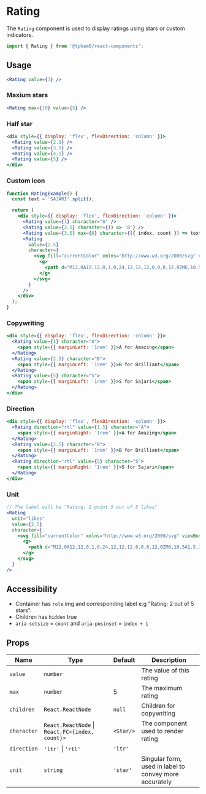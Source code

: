 
<SEO title="Rating" description="The Rating component is used to display ratings using stars or custom indicators. " />

# Rating

The `Rating` component is used to display ratings using stars or custom indicators.

```js
import { Rating } from '@tpham0/react-components';
```

## Usage

```jsx
<Rating value={3} />
```

### Maxium stars

```jsx
<Rating max={10} value={5} />
```

### Half star

```jsx
<div style={{ display: 'flex', flexDirection: 'column' }}>
  <Rating value={2.9} />
  <Rating value={3.5} />
  <Rating value={4.1} />
  <Rating value={5} />
</div>
```

### Custom icon

```jsx
function RatingExample() {
  const text = 'SAJARI'.split();

  return (
    <div style={{ display: 'flex', flexDirection: 'column' }}>
      <Rating value={1} character="A" />
      <Rating value={2.5} character={() => 'B'} />
      <Rating value={3.5} max={6} character={({ index, count }) => text[index]} />
      <Rating
        value={2.5}
        character={
          <svg fill="currentColor" xmlns="http://www.w3.org/2000/svg" viewBox="0 0 24 24" width="24" height="24">
            <g>
              <path d="M12,0A12,12,0,1,0,24,12,12,12,0,0,0,12,0ZM6,10.5A1.5,1.5,0,1,1,7.5,12,1.5,1.5,0,0,1,6,10.5ZM12,19a4,4,0,0,1-4-4h8A4,4,0,0,1,12,19Zm4.5-7A1.5,1.5,0,1,1,18,10.5,1.5,1.5,0,0,1,16.5,12Z" />
            </g>
          </svg>
        }
      />
    </div>
  );
}
```

### Copywriting

```jsx
<div style={{ display: 'flex', flexDirection: 'column' }}>
  <Rating value={1} character="A">
    <span style={{ marginLeft: '1rem' }}>A for Amazing</span>
  </Rating>
  <Rating value={2.5} character="B">
    <span style={{ marginLeft: '1rem' }}>B for Brilliant</span>
  </Rating>
  <Rating value={5} character="S">
    <span style={{ marginLeft: '1rem' }}>S for Sajari</span>
  </Rating>
</div>
```

### Direction

```jsx
<div style={{ display: 'flex', flexDirection: 'column' }}>
  <Rating direction="rtl" value={1.5} character="A">
    <span style={{ marginRight: '1rem' }}>A for Amazing</span>
  </Rating>
  <Rating value={2.5} character="B">
    <span style={{ marginLeft: '1rem' }}>B for Brilliant</span>
  </Rating>
  <Rating direction="rtl" value={5} character="S">
    <span style={{ marginRight: '1rem' }}>S for Sajari</span>
  </Rating>
</div>
```

### Unit

```jsx
// The label will be "Rating: 2 point 5 out of 5 likes"
<Rating
  unit="likes"
  value={2.5}
  character={
    <svg fill="currentColor" xmlns="http://www.w3.org/2000/svg" viewBox="0 0 24 24" width="24" height="24">
      <g>
        <path d="M12,0A12,12,0,1,0,24,12,12,12,0,0,0,12,0ZM6,10.5A1.5,1.5,0,1,1,7.5,12,1.5,1.5,0,0,1,6,10.5ZM12,19a4,4,0,0,1-4-4h8A4,4,0,0,1,12,19Zm4.5-7A1.5,1.5,0,1,1,18,10.5,1.5,1.5,0,0,1,16.5,12Z" />
      </g>
    </svg>
  }
/>
```

## Accessibility

- Container has `role` img and corresponding label e.g "Rating: 2 out of 5 stars".
- Children has `hidden` true
- `aria-setsize` = `count` and `aria-posinset` = `index + 1`

## Props

| Name        | Type                                            | Default   | Description                                            |
| ----------- | ----------------------------------------------- | --------- | ------------------------------------------------------ |
| `value`     | `number`                                        |           | The value of this rating                               |
| `max`       | `number`                                        | 5         | The maximum rating                                     |
| `children`  | `React.ReactNode`                               | `null`    | Children for copywriting                               |
| `character` | `React.ReactNode` \| `React.FC<{index, count}>` | `<Star/>` | The component used to render rating                    |
| `direction` | `'ltr'` \| `'rtl'`                              | `'ltr'`   |                                                        |
| `unit`      | `string`                                        | `'star'`  | Singular form, used in label to convey more accurately |

